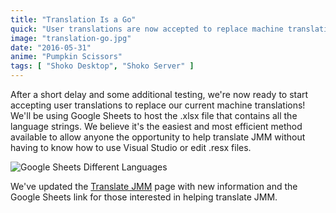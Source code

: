 ```yaml
---
title: "Translation Is a Go"
quick: "User translations are now accepted to replace machine translations using Google Sheets."
image: "translation-go.jpg"
date: "2016-05-31"
anime: "Pumpkin Scissors"
tags: [ "Shoko Desktop", "Shoko Server" ]
---
```


After a short delay and some additional testing, we're now ready to start accepting user translations to replace our
current machine translations! We'll be using Google Sheets to host the .xlsx file that contains all the language
strings. We believe it's the easiest and most efficient method available to allow anyone the opportunity to help
translate JMM without having to know how to use Visual Studio or edit .resx files.

![Google Sheets Different Languages](/images/blog/translation-go-languages.jpg)

We've updated the [Translate JMM](https://shokoanine.com) page with new information and the Google Sheets link for those
interested in helping translate JMM.
